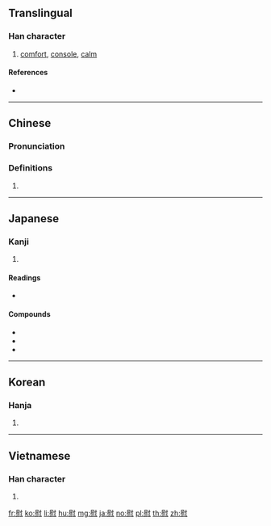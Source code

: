==Translingual==

===Han character===
{{Han char|rn=61|rad=心|as=11|sn=15|four=74330|canj=SIP,XSIP|ids=⿱尉心}}

# [[comfort]], [[console]], [[calm]]

====References====
* {{Han ref|kx=0400.030|dkj=11135|dj=0739.230|hdz=42343.150|uh=6170|ud=24944|bh=BCA2|bd=48290}}

----

==Chinese==
{{zh-forms}}

===Pronunciation===
{{zh-pron
|m=wèi
|c=wai3
|h=pfs=vi
|mn=ùi/ùiⁿ
|mn=ùi - Xiamen, Quanzhou, Taiwan; ùiⁿ - Zhangzhou
|mc=y
|oc=y
|ma=
|cat=v
}}

===Definitions===
{{zh-hanzi}}

# {{rfdef|zh}}

----

==Japanese==

===Kanji===
{{ja-kanji|grade=c|rs=心11}}

# {{defn|lang=ja|sort=心11}}

====Readings====
* {{ja-readings
|on=<!--
--> [[い]] (''i'')
|kun=<!--
--> [[なぐさ]] ([[慰]], ''nagusa''), <!--
--> [[なぐさむ]] ([[慰む]], ''nagusamu''), <!--
--> [[なぐさみ]] ([[慰み]], ''nagusami''),<!--
--> [[なぐさめる]] ([[慰める]], ''nagusameru''),<!--
--> [[なぐさめ]] ([[慰]] / [[慰め]], ''nagusame'')
}}

====Compounds====
* {{ja-r|慰霊碑|いれいひ}}
* {{ja-r|慰労|いろう}}
* {{ja-r|自慰|じい}}

----

==Korean==

===Hanja===
{{ko-hanja|hangeul=위|eumhun=[[위로할]] [[위]] (''wirohal, wi'')|rv=wi|mr=wi|y=wi}}

# {{defn|lang=ko|sort=心11}}

----

==Vietnamese==

===Han character===
{{vi-hantu|[[ủy]], [[uý]], [[ủi]]|rs=心11}}

# {{defn|lang=vi|sort=心11}}

[[fr:慰]]
[[ko:慰]]
[[li:慰]]
[[hu:慰]]
[[mg:慰]]
[[ja:慰]]
[[no:慰]]
[[pl:慰]]
[[th:慰]]
[[zh:慰]]